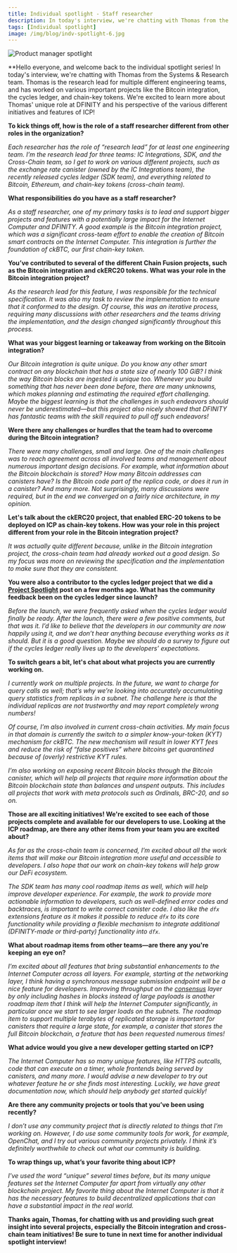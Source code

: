 ```yaml
---
title: Individual spotlight - Staff researcher
description: In today's interview, we're chatting with Thomas from the Systems & Research team.
tags: [Individual spotlight]
image: /img/blog/indv-spotlight-6.jpg
---
```


![Product manager spotlight](../../static/img/blog/indv-spotlight-6.jpg)

**Hello everyone, and welcome back to the individual spotlight series! In today's interview, we're chatting with Thomas from the Systems & Research team. Thomas is the research lead for multiple different engineering teams, and has worked on various important projects like the Bitcoin integration, the cycles ledger, and chain-key tokens. We're excited to learn more about Thomas' unique role at DFINITY and his perspective of the various different initiatives and features of ICP!

**To kick things off, how is the role of a staff researcher different from other roles in the organization?**

*Each researcher has the role of “research lead” for at least one engineering team. I’m the research lead for three teams: IC Integrations, SDK, and the Cross-Chain team, so I get to work on various different projects, such as the exchange rate canister (owned by the IC Integrations team), the recently released cycles ledger (SDK team), and everything related to Bitcoin, Ethereum, and chain-key tokens (cross-chain team).*

**What responsibilities do you have as a staff researcher?**

*As a staff researcher, one of my primary tasks is to lead and support bigger projects and features with a potentially large impact for the Internet Computer and DFINITY. A good example is the Bitcoin integration project, which was a significant cross-team effort to enable the creation of Bitcoin smart contracts on the Internet Computer. This integration is further the foundation of ckBTC, our first chain-key token.*

**You’ve contributed to several of the different Chain Fusion projects, such as the Bitcoin integration and ckERC20 tokens. What was your role in the Bitcoin integration project?**

*As the research lead for this feature, I was responsible for the technical specification. It was also my task to review the implementation to ensure that it conformed to the design. Of course, this was an iterative process, requiring many discussions with other researchers and the teams driving the implementation, and the design changed significantly throughout this process.*

**What was your biggest learning or takeaway from working on the Bitcoin integration?**

*Our Bitcoin integration is quite unique. Do you know any other smart contract on any blockchain that has a state size of nearly 100 GiB? I think the way Bitcoin blocks are ingested is unique too. Whenever you build something that has never been done before, there are many unknowns, which makes planning and estimating the required effort challenging. Maybe the biggest learning is that the challenges in such endeavors should never be underestimated—but this project also nicely showed that DFINITY has fantastic teams with the skill required to pull off such endeavors!*

**Were there any challenges or hurdles that the team had to overcome during the Bitcoin integration?**

*There were many challenges, small and large. One of the main challenges was to reach agreement across all involved teams and management about numerous important design decisions. For example, what information about the Bitcoin blockchain is stored? How many Bitcoin addresses can canisters have? Is the Bitcoin code part of the replica code, or does it run in a canister? And many more. Not surprisingly, many discussions were required, but in the end we converged on a fairly nice architecture, in my opinion.*

**Let's talk about the ckERC20 project, that enabled ERC-20 tokens to be deployed on ICP as chain-key tokens. How was your role in this project different from your role in the Bitcoin integration project?**

*It was actually quite different because, unlike in the Bitcoin integration project, the cross-chain team had already worked out a good design. So my focus was more on reviewing the specification and the implementation to make sure that they are consistent.*

**You were also a contributor to the cycles ledger project that we did a [Project Spotlight](/blog/features/cycles-ledger) post on a few months ago. What has the community feedback been on the cycles ledger since launch?**

*Before the launch, we were frequently asked when the cycles ledger would finally be ready. After the launch, there were a few positive comments, but that was it. I’d like to believe that the developers in our community are now happily using it, and we don’t hear anything because everything works as it should. But it is a good question. Maybe we should do a survey to figure out if the cycles ledger really lives up to the developers’ expectations.*

**To switch gears a bit, let's chat about what projects you are currently working on.**

*I currently work on multiple projects. In the future, we want to charge for query calls as well; that’s why we’re looking into accurately accumulating query statistics from replicas in a subnet. The challenge here is that the individual replicas are not trustworthy and may report completely wrong numbers!*

*Of course, I’m also involved in current cross-chain activities. My main focus in that domain is currently the switch to a simpler know-your-token (KYT) mechanism for ckBTC. The new mechanism will result in lower KYT fees and reduce the risk of “false positives” where bitcoins get quarantined because of (overly) restrictive KYT rules.*

*I’m also working on exposing recent Bitcoin blocks through the Bitcoin canister, which will help all projects that require more information about the Bitcoin blockchain state than balances and unspent outputs. This includes all projects that work with meta protocols such as Ordinals, BRC-20, and so on.*

**Those are all exciting initiatives! We're excited to see each of those projects complete and available for our developers to use. Looking at the ICP roadmap, are there any other items from your team you are excited about?**

*As far as the cross-chain team is concerned, I’m excited about all the work items that will make our Bitcoin integration more useful and accessible to developers. I also hope that our work on chain-key tokens will help grow our DeFi ecosystem.*

*The SDK team has many cool roadmap items as well, which will help improve developer experience. For example, the work to provide more actionable information to developers, such as well-defined error codes and backtraces, is important to write correct canister code. I also like the `dfx` extensions feature as it makes it possible to reduce `dfx` to its core functionality while providing a flexible mechanism to integrate additional (DFINITY-made or third-party) functionality into `dfx`.*

**What about roadmap items from other teams—are there any you're keeping an eye on?**

*I’m excited about all features that bring substantial enhancements to the Internet Computer across all layers. For example, starting at the networking layer, I think having a synchronous message submission endpoint will be a nice feature for developers. Improving throughput on the [consensus](https://learn.internetcomputer.org/hc/en-us/articles/34207558615956-Consensus) layer by only including hashes in blocks instead of large payloads is another roadmap item that I think will help the Internet Computer significantly, in particular once we start to see larger loads on the subnets. The roadmap item to support multiple terabytes of replicated storage is important for canisters that require a large state, for example, a canister that stores the full Bitcoin blockchain, a feature that has been requested numerous times!*

**What advice would you give a new developer getting started on ICP?**

*The Internet Computer has so many unique features, like HTTPS outcalls, code that can execute on a timer, whole frontends being served by canisters, and many more. I would advise a new developer to try out whatever feature he or she finds most interesting. Luckily, we have great documentation now, which should help anybody get started quickly!*

**Are there any community projects or tools that you’ve been using recently?**

*I don’t use any community project that is directly related to things that I’m working on. However, I do use some community tools for work, for example, OpenChat, and I try out various community projects privately. I think it’s definitely worthwhile to check out what our community is building.*

**To wrap things up, what’s your favorite thing about ICP?**

*I've used the word “unique” several times before, but its many unique features set the Internet Computer far apart from virtually any other blockchain project. My favorite thing about the Internet Computer is that it has the necessary features to build decentralized applications that can have a substantial impact in the real world.*

**Thanks again, Thomas, for chatting with us and providing such great insight into several projects, especially the Bitcoin integration and cross-chain team initiatives! Be sure to tune in next time for another individual spotlight interview!**
